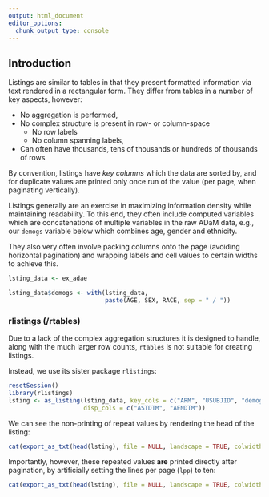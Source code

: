 ```yaml
---
output: html_document
editor_options: 
  chunk_output_type: console
---
```


## Introduction

Listings are similar to tables in that they present formatted information
via text rendered in a rectangular form. They differ from tables in a number
of key aspects, however:

- No aggregation is performed,
- No complex structure is present in row- or column-space
  - No row labels
  - No column spanning labels, 
- Can often have thousands, tens of thousands or hundreds of thousands of rows

By convention, listings have *key columns* which the data are sorted
by, and for duplicate values are printed only once run of the value
(per page, when paginating vertically).

Listings generally are an exercise in maximizing information density
while maintaining readability. To this end, they often include
computed variables which are concatenations of multiple variables in
the raw ADaM data, e.g., our `demogs` variable below which combines
age, gender and ethnicity.

They also very often involve packing columns onto the page (avoiding
horizontal pagination) and wrapping labels and cell values to 
certain widths to achieve this.


```r

lsting_data <- ex_adae

lsting_data$demogs <- with(lsting_data,
                           paste(AGE, SEX, RACE, sep = " / "))

```

### rlistings (/rtables) 

Due to a lack of the complex aggregation structures it is designed to
handle, along with the much larger row counts, `rtables` is not suitable 
for creating listings. 

Instead, we use its sister package `rlistings`:

```r
resetSession()
library(rlistings)
lsting <- as_listing(lsting_data, key_cols = c("ARM", "USUBJID", "demogs", "AESOC", "AEDECOD"), 
                     disp_cols = c("ASTDTM", "AENDTM"))


```

We can see the non-printing of repeat values by rendering the head of the listing:

```r
cat(export_as_txt(head(lsting), file = NULL, landscape = TRUE, colwidths = rep(15, 7)))
```

Importantly, however, these repeated values **are** printed directly after pagination,
by artificially setting the lines per page (`lpp`) to ten:


```r

cat(export_as_txt(head(lsting), file = NULL, landscape = TRUE, colwidths = rep(15, 7), lpp = 10))

```
